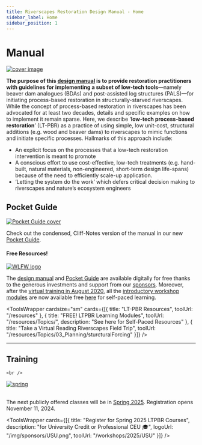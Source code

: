 ```yaml
---
title: Riverscapes Restoration Design Manual - Home
sidebar_label: Home
sidebar_position: 1
---
```


# Manual

[![cover image](/img/covers/Manual_Tilted_400.png)](/manual)

**The purpose of this [design manual](/manual) is to provide restoration practitioners with guidelines for implementing a subset of low-tech tools**—namely beaver dam analogues (BDAs) and post-assisted log structures (PALS)—for initiating process-based restoration in structurally-starved riverscapes. While the concept of process-based restoration in riverscapes has been advocated for at least two decades, details and specific examples on how to implement it remain sparse. Here, we describe ‘**low-tech process-based restoration**’ (LT-PBR) as a practice of using simple, low unit-cost, structural additions (e.g. wood and beaver dams) to riverscapes to mimic functions and initiate specific processes. Hallmarks of this approach include:

- An explicit focus on the processes that a low-tech restoration intervention is meant to promote
- A conscious effort to use cost-effective, low-tech treatments (e.g. hand-built, natural materials, non-engineered, short-term design life-spans) because of the need to efficiently scale-up application. 
- ‘Letting the system do the work’ which defers critical decision making to riverscapes and nature’s ecosystem engineers

## Pocket Guide
[![Pocket Guide cover](/img/covers/pocket_guide_cover_150w.png)](/resources/pocket)

Check out the condensed, Cliff-Notes version of the manual in our new [Pocket Guide](/resources/pocket).


#### Free Resources!

[![WLFW logo](/img/sponsors/WLFW_100.png)](https://www.nrcs.usda.gov/wps/portal/nrcs/detail/national/plantsanimals/fishwildlife/?cid=stelprdb1046975)

The [design manual](/manual) and  [Pocket Guide](/resources/pocket) are available digitally for free thanks to the generous investments and support from our [sponsors](/manual/support). Moreover, after the [virtual training in August 2020](/workshops/2020/SGI/#course-materials), all the [introductory workshop modules](/workshops/2020/SGI/#course-materials) are now available free [here](/workshops/2020/SGI/#course-materials) for self-paced learning. 

<ToolsWrapper
cardsize="sm"
  cards={[{
    title: "LT-PBR Resources",
    toolUrl: "/resources"
  }, {
    title: "FREE! LTPBR Learning Modules",
    toolUrl: "/resources/Topics/",
    description: "See here for Self-Paced Resources"
  }, {
    title: "Take a Virtual Reading Riverscapes Field Trip",
    toolUrl: "/resources/Topics/03_Planning/sturcturalForcing"
  }]}
/>




-------
## Training
    <br />

[![spring](/img/courses/Spring.png)](/workshops/2025/USU)
    <br />
    <br />

The next publicly offered classes will be in [Spring 2025](/workshops/2025/USU). Registration opens November 11, 2024.



<ToolsWrapper
  cards={[{
    title: "Register for Spring 2025 LTPBR Courses",
    description: "for University Credit or Professional CEU 🎓",
    logoUrl: "/img/sponsors/USU.png",
    toolUrl: "/workshops/2025/USU"
  }]}
/>
